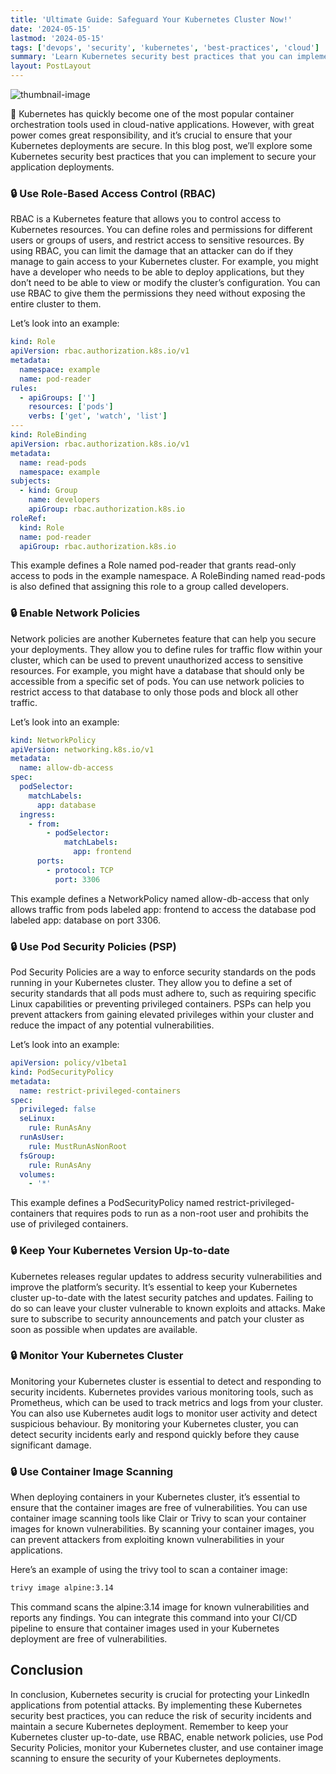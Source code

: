 ```yaml
---
title: 'Ultimate Guide: Safeguard Your Kubernetes Cluster Now!'
date: '2024-05-15'
lastmod: '2024-05-15'
tags: ['devops', 'security', 'kubernetes', 'best-practices', 'cloud']
summary: 'Learn Kubernetes security best practices that you can implement to secure your application deployments'
layout: PostLayout
---
```


![thumbnail-image](/static/images/blogs/posts/01-kubernetes-security.webp)

🚀 Kubernetes has quickly become one of the most popular container orchestration tools used in cloud-native applications. However, with great power comes great responsibility, and it’s crucial to ensure that your Kubernetes deployments are secure. In this blog post, we’ll explore some Kubernetes security best practices that you can implement to secure your application deployments.

### 🔒 Use Role-Based Access Control (RBAC)

RBAC is a Kubernetes feature that allows you to control access to Kubernetes resources. You can define roles and permissions for different users or groups of users, and restrict access to sensitive resources. By using RBAC, you can limit the damage that an attacker can do if they manage to gain access to your Kubernetes cluster. For example, you might have a developer who needs to be able to deploy applications, but they don’t need to be able to view or modify the cluster’s configuration. You can use RBAC to give them the permissions they need without exposing the entire cluster to them.

Let’s look into an example:

```yaml
kind: Role
apiVersion: rbac.authorization.k8s.io/v1
metadata:
  namespace: example
  name: pod-reader
rules:
  - apiGroups: ['']
    resources: ['pods']
    verbs: ['get', 'watch', 'list']
---
kind: RoleBinding
apiVersion: rbac.authorization.k8s.io/v1
metadata:
  name: read-pods
  namespace: example
subjects:
  - kind: Group
    name: developers
    apiGroup: rbac.authorization.k8s.io
roleRef:
  kind: Role
  name: pod-reader
  apiGroup: rbac.authorization.k8s.io
```

This example defines a Role named pod-reader that grants read-only access to pods in the example namespace. A RoleBinding named read-pods is also defined that assigning this role to a group called developers.

### 🔒 Enable Network Policies

Network policies are another Kubernetes feature that can help you secure your deployments. They allow you to define rules for traffic flow within your cluster, which can be used to prevent unauthorized access to sensitive resources. For example, you might have a database that should only be accessible from a specific set of pods. You can use network policies to restrict access to that database to only those pods and block all other traffic.

Let’s look into an example:

```yaml
kind: NetworkPolicy
apiVersion: networking.k8s.io/v1
metadata:
  name: allow-db-access
spec:
  podSelector:
    matchLabels:
      app: database
  ingress:
    - from:
        - podSelector:
            matchLabels:
              app: frontend
      ports:
        - protocol: TCP
          port: 3306
```

This example defines a NetworkPolicy named allow-db-access that only allows traffic from pods labeled app: frontend to access the database pod labeled app: database on port 3306.

### 🔒 Use Pod Security Policies (PSP)

Pod Security Policies are a way to enforce security standards on the pods running in your Kubernetes cluster. They allow you to define a set of security standards that all pods must adhere to, such as requiring specific Linux capabilities or preventing privileged containers. PSPs can help you prevent attackers from gaining elevated privileges within your cluster and reduce the impact of any potential vulnerabilities.

Let’s look into an example:

```yaml
apiVersion: policy/v1beta1
kind: PodSecurityPolicy
metadata:
  name: restrict-privileged-containers
spec:
  privileged: false
  seLinux:
    rule: RunAsAny
  runAsUser:
    rule: MustRunAsNonRoot
  fsGroup:
    rule: RunAsAny
  volumes:
    - '*'
```

This example defines a PodSecurityPolicy named restrict-privileged-containers that requires pods to run as a non-root user and prohibits the use of privileged containers.

### 🔒 Keep Your Kubernetes Version Up-to-date

Kubernetes releases regular updates to address security vulnerabilities and improve the platform’s security. It’s essential to keep your Kubernetes cluster up-to-date with the latest security patches and updates. Failing to do so can leave your cluster vulnerable to known exploits and attacks. Make sure to subscribe to security announcements and patch your cluster as soon as possible when updates are available.

### 🔒 Monitor Your Kubernetes Cluster

Monitoring your Kubernetes cluster is essential to detect and responding to security incidents. Kubernetes provides various monitoring tools, such as Prometheus, which can be used to track metrics and logs from your cluster. You can also use Kubernetes audit logs to monitor user activity and detect suspicious behaviour. By monitoring your Kubernetes cluster, you can detect security incidents early and respond quickly before they cause significant damage.

### 🔒 Use Container Image Scanning

When deploying containers in your Kubernetes cluster, it’s essential to ensure that the container images are free of vulnerabilities. You can use container image scanning tools like Clair or Trivy to scan your container images for known vulnerabilities. By scanning your container images, you can prevent attackers from exploiting known vulnerabilities in your applications.

Here’s an example of using the trivy tool to scan a container image:

```bash
trivy image alpine:3.14
```

This command scans the alpine:3.14 image for known vulnerabilities and reports any findings. You can integrate this command into your CI/CD pipeline to ensure that container images used in your Kubernetes deployment are free of vulnerabilities.

## Conclusion

In conclusion, Kubernetes security is crucial for protecting your LinkedIn applications from potential attacks. By implementing these Kubernetes security best practices, you can reduce the risk of security incidents and maintain a secure Kubernetes deployment. Remember to keep your Kubernetes cluster up-to-date, use RBAC, enable network policies, use Pod Security Policies, monitor your Kubernetes cluster, and use container image scanning to ensure the security of your Kubernetes deployments.
